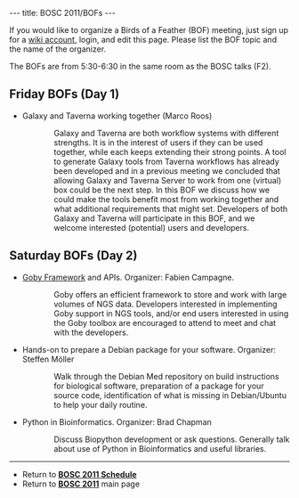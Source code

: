---
title: BOSC 2011/BOFs
---

If you would like to organize a Birds of a Feather (BOF) meeting, just sign up for a [[Special:Userlogin| wiki account]], login, and edit this page. Please list the BOF topic and the name of the organizer.

The BOFs are from 5:30-6:30 in the same room as the BOSC talks (F2).

== Friday BOFs (Day 1) ==

* Galaxy and Taverna working together  (Marco Roos)
:: Galaxy and Taverna are both workflow systems with different strengths. It is in the interest of users if they can be used together, while each keeps extending their strong points. A tool to generate Galaxy tools from Taverna workflows has already been developed and in a previous meeting we concluded that allowing Galaxy and Taverna Server to work from one (virtual) box could be the next step. In this BOF we discuss how we could make the tools benefit most from working together and what additional requirements that might set. Developers of both Galaxy and Taverna will participate in this BOF, and we welcome interested (potential) users and developers.

== Saturday BOFs (Day 2) ==

* [http://campagnelab.org/software/goby/ Goby Framework] and APIs. Organizer: Fabien Campagne.
:: Goby offers an efficient framework to store and work with large volumes of NGS data. Developers interested in implementing Goby support in NGS tools, and/or end users interested in using the Goby toolbox are encouraged to attend to meet and chat with the developers.

* Hands-on to prepare a Debian package for your software. Organizer: Steffen M&ouml;ller
:: Walk through the Debian Med repository on build instructions for biological software, preparation of a package for your source code, identification of what is missing in Debian/Ubuntu to help your daily routine.

* Python in Bioinformatics. Organizer: Brad Chapman
:: Discuss Biopython development or ask questions. Generally talk about use of Python in Bioinformatics and useful libraries.

----
* Return to '''[[BOSC_2011_Schedule | BOSC 2011 Schedule]]'''
* Return to '''[[BOSC_2011 | BOSC 2011]]''' main page